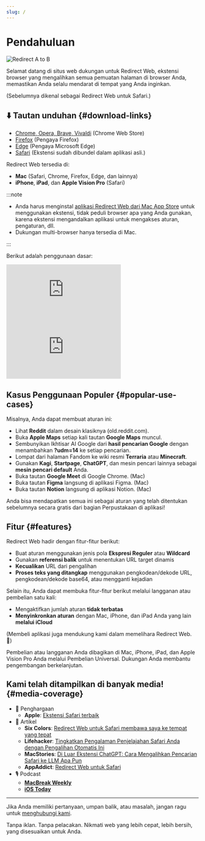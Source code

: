 ```yaml
---
slug: /
---
```



# Pendahuluan

<div style={{display: "flex", flexDirection: "column", alignItems: "flex-start", marginBottom: "25px"}}>
  <img src={useBaseUrl("img/redirect-a-to-b.png")} style={{display: "block", minWidth: "360px", maxWidth: "500px", width: "100%", height: "auto", marginBottom: "25px"}} alt="Redirect A to B" />
  <ExtensionStoreLinks />
</div>

Selamat datang di situs web dukungan untuk Redirect Web, ekstensi browser yang mengalihkan semua pemuatan halaman di browser Anda, memastikan Anda selalu mendarat di tempat yang Anda inginkan. 

(Sebelumnya dikenal sebagai Redirect Web untuk Safari.)

## ⬇️ Tautan unduhan {#download-links}

- [Chrome, Opera, Brave, Vivaldi](https://chromewebstore.google.com/detail/ffglckbhfbfmdkefdmjbhpnffkcmlhdh) (Chrome Web Store)
- [Firefox](https://addons.mozilla.org/firefox/addon/redirect-web/) (Pengaya Firefox)
- [Edge](https://microsoftedge.microsoft.com/addons/detail/hmfkakfdccgdpgemaicfgngnmflefpga) (Pengaya Microsoft Edge)
- [Safari](https://apps.apple.com/app/id1571283503) (Ekstensi sudah dibundel dalam aplikasi asli.)

Redirect Web tersedia di:

- **Mac** (Safari, Chrome, Firefox, Edge, dan lainnya)
- **iPhone**, **iPad**, dan **Apple Vision Pro** (Safari)

:::note

- Anda harus menginstal [aplikasi Redirect Web dari Mac App Store](https://apps.apple.com/app/id1571283503) untuk menggunakan ekstensi, tidak peduli browser apa yang Anda gunakan, karena ekstensi mengandalkan aplikasi untuk mengakses aturan, pengaturan, dll.
- Dukungan multi-browser hanya tersedia di Mac.

:::

Berikut adalah penggunaan dasar:

<iframe style={{width:"100%", aspectRatio:"9/16", height:"auto", maxHeight:"60vh", maxWidth:"35vh"}} src="https://www.youtube.com/embed/NaQ5X-v-qJU" title="Video Demo iOS (YouTube)" frameborder="0" allow="accelerometer; autoplay; clipboard-write; encrypted-media; gyroscope; picture-in-picture; web-share" allowfullscreen></iframe>

<iframe style={{width:"100%", aspectRatio:"17/9", height:"auto", maxHeight:"100vh"}} src="https://www.youtube.com/embed/5eU89Gu73SQ" title="Video Demo macOS (YouTube)" frameborder="0" allow="accelerometer; autoplay; clipboard-write; encrypted-media; gyroscope; picture-in-picture; web-share" allowfullscreen></iframe>

## Kasus Penggunaan Populer {#popular-use-cases}

Misalnya, Anda dapat membuat aturan ini:

- Lihat **Reddit** dalam desain klasiknya (old.reddit.com).
- Buka **Apple Maps** setiap kali tautan **Google Maps** muncul.
- Sembunyikan Ikhtisar AI Google dari **hasil pencarian Google** dengan menambahkan **?udm=14** ke setiap pencarian.
- Lompat dari halaman Fandom ke wiki resmi **Terraria** atau **Minecraft**.
- Gunakan **Kagi**, **Startpage**, **ChatGPT**, dan mesin pencari lainnya sebagai **mesin pencari default** Anda.
- Buka tautan **Google Meet** di Google Chrome. (Mac)
- Buka tautan **Figma** langsung di aplikasi Figma. (Mac)
- Buka tautan **Notion** langsung di aplikasi Notion. (Mac)

Anda bisa mendapatkan semua ini sebagai aturan yang telah ditentukan sebelumnya secara gratis dari bagian Perpustakaan di aplikasi!

## Fitur {#features}

Redirect Web hadir dengan fitur-fitur berikut:

- Buat aturan menggunakan jenis pola **Ekspresi Reguler** atau **Wildcard**
- Gunakan **referensi balik** untuk menentukan URL target dinamis
- **Kecualikan** URL dari pengalihan
- **Proses teks yang ditangkap** menggunakan pengkodean/dekode URL, pengkodean/dekode base64, atau mengganti kejadian

Selain itu, Anda dapat membuka fitur-fitur berikut melalui langganan atau pembelian satu kali:

- Mengaktifkan jumlah aturan **tidak terbatas**
- **Menyinkronkan aturan** dengan Mac, iPhone, dan iPad Anda yang lain **melalui iCloud**

(Membeli aplikasi juga mendukung kami dalam memelihara Redirect Web. 🙏)

Pembelian atau langganan Anda dibagikan di Mac, iPhone, iPad, dan Apple Vision Pro Anda melalui Pembelian Universal. Dukungan Anda membantu pengembangan berkelanjutan.


## Kami telah ditampilkan di banyak media! {#media-coverage}

* 🏅 Penghargaan
    * **Apple**: [Ekstensi Safari terbaik](https://apps.apple.com/us/story/id1377753262)
* 📰 Artikel
    * **Six Colors**: [Redirect Web untuk Safari membawa saya ke tempat yang tepat](https://sixcolors.com/post/2022/11/redirect-web-for-safari-takes-me-to-the-right-places/)
    * **Lifehacker**: [Tingkatkan Pengalaman Penjelajahan Safari Anda dengan Pengalihan Otomatis Ini](https://lifehacker.com/improve-your-safari-browsing-experience-with-these-auto-1849812013)
    * **MacStories**: [Di Luar Ekstensi ChatGPT: Cara Mengalihkan Pencarian Safari ke LLM Apa Pun](https://www.macstories.net/tutorials/beyond-chatgpts-extension-how-to-redirect-safari-searches-to-any-llm/)
    * **AppAddict**: [Redirect Web untuk Safari](https://appaddict.app/post/redirect-web-for-safari)
* 🎙️ Podcast
    * [**MacBreak Weekly**](https://youtu.be/I251K3L2s88?t=7427)
    * [**iOS Today**](https://youtu.be/cWkwH84b6M4?t=636)

---

Jika Anda memiliki pertanyaan, umpan balik, atau masalah, jangan ragu untuk [menghubungi kami](contact-us).

Tanpa iklan. Tanpa pelacakan. Nikmati web yang lebih cepat, lebih bersih, yang disesuaikan untuk Anda.